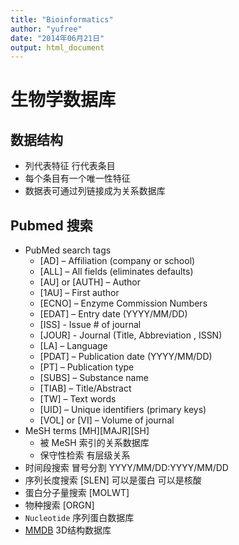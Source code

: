 ```yaml
---
title: "Bioinformatics"
author: "yufree"
date: "2014年06月21日"
output: html_document
---
```


# 生物学数据库

## 数据结构

- 列代表特征 行代表条目
- 每个条目有一个唯一性特征
- 数据表可通过列链接成为关系数据库

## Pubmed 搜索

- PubMed search tags
    - [AD] – Affiliation (company or school)
    - [ALL] – All fields (eliminates defaults)
    - [AU] or [AUTH] – Author
    - [1AU] – First author
    - [ECNO] – Enzyme Commission Numbers
    - [EDAT] – Entry date (YYYY/MM/DD)
    - [ISS] - Issue # of journal
    - [JOUR] - Journal (Title, Abbreviation , ISSN)
    - [LA] – Language
    - [PDAT] – Publication date (YYYY/MM/DD)
    - [PT] – Publication type
    - [SUBS] – Substance name
    - [TIAB] – Title/Abstract
    - [TW] – Text words
    - [UID] – Unique identifiers (primary keys)
    - [VOL] or [VI] – Volume of journal

- MeSH terms [MH][MAJR][SH]
    - 被 MeSH 索引的关系数据库
    - 保守性检索 有层级关系
- 时间段搜索 冒号分割 YYYY/MM/DD:YYYY/MM/DD
- 序列长度搜索 [SLEN] 可以是蛋白 可以是核酸
- 蛋白分子量搜索 [MOLWT]
- 物种搜索 [ORGN]
- `Nucleotide` 序列蛋白数据库
- [MMDB](http://www.ncbi.nlm.nih.gov/structure/) 3D结构数据库